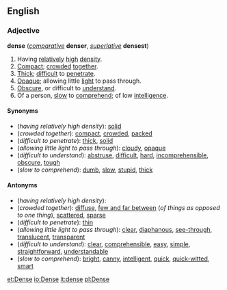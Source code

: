 ==English==
===Adjective===
'''dense''' (''[[comparative]]'' '''denser''', ''[[superlative]]'' '''densest''')

#Having [[relatively]] [[high]] [[density]].
#[[Compact]]; [[crowded]] [[together]].
#[[Thick]]; [[difficult]] to [[penetrate]].
#[[Opaque]]; allowing little [[light]] to pass through.
#[[Obscure]], or difficult to [[understand]].
#Of a person, [[slow]] to [[comprehend]]; of low [[intelligence]].

====Synonyms====
*(''having relatively high density''): [[solid]]
*(''crowded together''): [[compact]], [[crowded]], [[packed]]
*(''difficult to penetrate''): [[thick]], [[solid]]
*(''allowing little light to pass through''): [[cloudy]], [[opaque]]
*(''difficult to understand''): [[abstruse]], [[difficult]], [[hard]], [[incomprehensible]], [[obscure]], [[tough]]
*(''slow to comprehend''): [[dumb]], [[slow]], [[stupid]], [[thick]]

====Antonyms====
*(''having relatively high density''):
*(''crowded together''): [[diffuse]], [[few and far between]] (''of things as opposed to one thing''), [[scattered]], [[sparse]]
*(''difficult to penetrate''): [[thin]]
*(''allowing little light to pass through''): [[clear]], [[diaphanous]], [[see-through]], [[translucent]], [[transparent]]
*(''difficult to understand''): [[clear]], [[comprehensible]], [[easy]], [[simple]], [[straightforward]], [[understandable]]
*(''slow to comprehend''): [[bright]], [[canny]], [[intelligent]], [[quick]], [[quick-witted]], [[smart]]

[[et:Dense]]
[[io:Dense]]
[[it:dense]]
[[pl:Dense]]